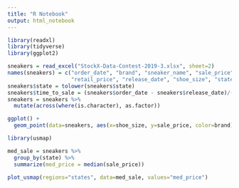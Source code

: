 ```yaml
---
title: "R Notebook"
output: html_notebook
---
```



```r
library(readxl)
library(tidyverse)
library(ggplot2)

sneakers = read_excel("StockX-Data-Contest-2019-3.xlsx", sheet=2)
names(sneakers) = c("order_date", "brand", "sneaker_name", "sale_price", 
                    "retail_price", "release_date", "shoe_size", "state")
sneakers$state = tolower(sneakers$state)
sneakers$time_to_sale = (sneakers$order_date - sneakers$release_date)/(60*60*24)
sneakers = sneakers %>%
  mutate(across(where(is.character), as.factor))

```

```r
ggplot() +
  geom_point(data=sneakers, aes(x=shoe_size, y=sale_price, color=brand), alpha=0.1)
```

```r
library(usmap)

med_sale = sneakers %>% 
  group_by(state) %>% 
  summarize(med_price = median(sale_price))

plot_usmap(regions="states", data=med_sale, values="med_price")
```

```r

  
```

